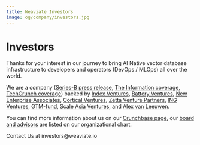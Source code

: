 ```yaml
---
title: Weaviate Investors
image: og/company/investors.jpg
---
```



<MetaSEO img="og/company/investors.jpg" />

<div className="text-center custom-page">

# Investors

Thanks for your interest in our journey to bring AI Native vector database infrastructure to developers and operators (DevOps / MLOps) all over the world.

We are a company ([Series-B press release](https://www.prnewswire.com/news-releases/weaviate-raises-50-million-series-b-funding-to-meet-soaring-demand-for-ai-native-vector-database-technology-301803296.html), [The Information coverage](https://www.theinformation.com/articles/index-ventures-leads-50-million-investment-in-ai-startup-weaviate), [TechCrunch coverage](https://techcrunch.com/2022/02/22/semi-technologies-search-engine-data/)) backed by [Index Ventures](https://www.indexventures.com/), [Battery Ventures](https://www.battery.com/), [New Enterprise Associates](https://www.nea.com/portfolio?keywords=Weaviate&event=Portfolio+Bottom+Search#companies), [Cortical Ventures](https://cortical.vc/), [Zetta Venture Partners](https://www.zettavp.com/companies/weaviate), [ING Ventures](https://www.ing.com/Investor-relations.htm), [GTM-fund](https://www.gtmfund.com/), [Scale Asia Ventures](https://www.sav.vc/), and [Alex van Leeuwen](https://www.linkedin.com/in/alexvanleeuwen/).

You can find more information about us on our [Crunchbase page](https://www.crunchbase.com/organization/weaviate), our [board and advisors](https://theorg.com/org/weaviate/org-chart) are listed on our organizational chart.

</div>

<ButtonContainer>
  <LinkButton link="mailto:investors@weaviate.io">
    Contact Us at investors@weaviate.io
  </LinkButton>
</ButtonContainer>
